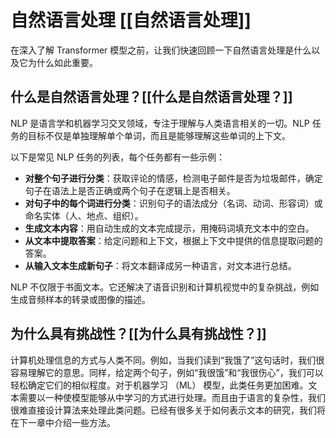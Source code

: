 # 自然语言处理 [[自然语言处理]]

<CourseFloatingBanner
    chapter={1}
    classNames="absolute z-10 right-0 top-0"
/>

在深入了解 Transformer 模型之前，让我们快速回顾一下自然语言处理是什么以及它为什么如此重要。

## 什么是自然语言处理？[[什么是自然语言处理？]] 

NLP 是语言学和机器学习交叉领域，专注于理解与人类语言相关的一切。NLP 任务的目标不仅是单独理解单个单词，而且是能够理解这些单词的上下文。

以下是常见 NLP 任务的列表，每个任务都有一些示例：

- **对整个句子进行分类**：获取评论的情感，检测电子邮件是否为垃圾邮件，确定句子在语法上是否正确或两个句子在逻辑上是否相关。
- **对句子中的每个词进行分类**：识别句子的语法成分（名词、动词、形容词）或命名实体（人、地点、组织）。
- **生成文本内容**：用自动生成的文本完成提示，用掩码词填充文本中的空白。
- **从文本中提取答案**：给定问题和上下文，根据上下文中提供的信息提取问题的答案。
- **从输入文本生成新句子**：将文本翻译成另一种语言，对文本进行总结。

NLP 不仅限于书面文本。它还解决了语音识别和计算机视觉中的复杂挑战，例如生成音频样本的转录或图像的描述。
## 为什么具有挑战性？[[为什么具有挑战性？]]

计算机处理信息的方式与人类不同。例如，当我们读到“我饿了”这句话时，我们很容易理解它的意思。同样，给定两个句子，例如“我很饿”和“我很伤心”，我们可以轻松确定它们的相似程度。对于机器学习 （ML） 模型，此类任务更加困难。文本需要以一种使模型能够从中学习的方式进行处理。而且由于语言的复杂性，我们很难直接设计算法来处理此类问题。已经有很多关于如何表示文本的研究，我们将在下一章中介绍一些方法。